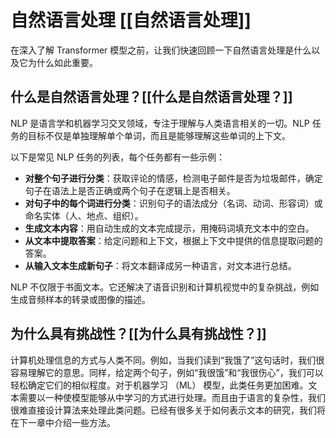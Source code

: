 # 自然语言处理 [[自然语言处理]]

<CourseFloatingBanner
    chapter={1}
    classNames="absolute z-10 right-0 top-0"
/>

在深入了解 Transformer 模型之前，让我们快速回顾一下自然语言处理是什么以及它为什么如此重要。

## 什么是自然语言处理？[[什么是自然语言处理？]] 

NLP 是语言学和机器学习交叉领域，专注于理解与人类语言相关的一切。NLP 任务的目标不仅是单独理解单个单词，而且是能够理解这些单词的上下文。

以下是常见 NLP 任务的列表，每个任务都有一些示例：

- **对整个句子进行分类**：获取评论的情感，检测电子邮件是否为垃圾邮件，确定句子在语法上是否正确或两个句子在逻辑上是否相关。
- **对句子中的每个词进行分类**：识别句子的语法成分（名词、动词、形容词）或命名实体（人、地点、组织）。
- **生成文本内容**：用自动生成的文本完成提示，用掩码词填充文本中的空白。
- **从文本中提取答案**：给定问题和上下文，根据上下文中提供的信息提取问题的答案。
- **从输入文本生成新句子**：将文本翻译成另一种语言，对文本进行总结。

NLP 不仅限于书面文本。它还解决了语音识别和计算机视觉中的复杂挑战，例如生成音频样本的转录或图像的描述。
## 为什么具有挑战性？[[为什么具有挑战性？]]

计算机处理信息的方式与人类不同。例如，当我们读到“我饿了”这句话时，我们很容易理解它的意思。同样，给定两个句子，例如“我很饿”和“我很伤心”，我们可以轻松确定它们的相似程度。对于机器学习 （ML） 模型，此类任务更加困难。文本需要以一种使模型能够从中学习的方式进行处理。而且由于语言的复杂性，我们很难直接设计算法来处理此类问题。已经有很多关于如何表示文本的研究，我们将在下一章中介绍一些方法。